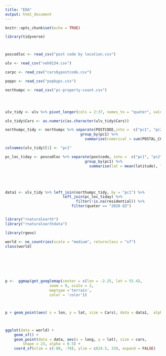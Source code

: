 ```yaml
---
title: "EDA"
output: html_document
---
```


```r
knitr::opts_chunk$set(echo = TRUE)
```


```R

library(tidyverse)




````



```r



poscodloc <- read_csv("post code by location.csv")

ulv <- read_csv("veh0134.csv")

carpc <- read_csv("carsbypostcode.csv")

poppc <- read_csv("popbypc.csv")

northumpc <- read_csv("pc-property-count.csv")





````


```r


ulv_tidy <- ulv %>% pivot_longer(cols = 2:37, names_to = "quater", values_to = "Cars") 

ulv_tidy$Cars <- as.numeric(as.character(ulv_tidy$Cars))

northumpc_tidy <- northumpc %>% separate(POSTCODE,into =  c("pc1", "pc2"), sep = " ") %>%
                                  group_by(pc1) %>%
                                    summarise(comerical = sum(POSTAL_COMMERCIAL_PROPERTIES), residential = sum(RESIDENTIAL_PROPERTIES))

colnames(ulv_tidy)[1] <- "pc1"

```


```r




pc_loc_tiday <- poscodloc %>% separate(postcode, into =  c("pc1", "pc2"), sep = " ") %>%
                                    group_by(pc1) %>%
                                      summarise(lat = mean(latitude), lon = mean(longitude))






```



```r



data1 <- ulv_tidy %>% left_join(northumpc_tidy, by = "pc1") %>%
                          left_join(pc_loc_tiday) %>%
                                filter(!is.na(residential)) %>%
                              filter(quater == "2020 Q3")



```

```r

library("rnaturalearth")
library("rnaturalearthdata")

library(rgeos)

world <- ne_countries(scale = "medium", returnclass = "sf")
class(world)








```
```r

p <-  ggmap(get_googlemap(center = c(lon = -2.25, lat = 55.4),
                    zoom = 9, scale = 2,
                    maptype ='terrain',
                    color = 'color')) 



p + geom_point(aes( x = lon, y = lat, size = Cars), data = data1,  alpha = 0.5)




```


```r

ggplot(data = world) +
    geom_sf() +
    geom_point(data = data, aes(x = long, y = lat), size = cars, 
        shape = 23, alpha = 0.5) +
    coord_sf(xlim = c(-88, -78), ylim = c(24.5, 33), expand = FALSE)


```